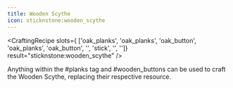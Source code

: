 ```yaml
---
title: Wooden Scythe
icon: sticknstone:wooden_scythe
---
```


<CraftingRecipe
slots={
        ['oak_planks', 'oak_planks', 'oak_button',
        'oak_planks', 'oak_button', '',
        'stick', '', '']}
result="sticknstone:wooden_scythe"
/>

Anything within the #planks tag and #wooden_buttons can be used to craft the Wooden Scythe, replacing their respective resource.